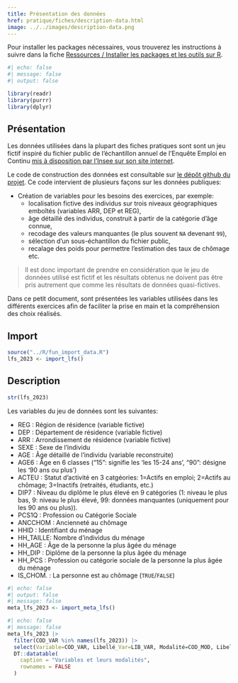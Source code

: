 ```yaml
---
title: Présentation des données
href: pratique/fiches/description-data.html
image: ../../images/description-data.png
---
```



Pour installer les packages nécessaires, vous trouverez les instructions à suivre 
dans la fiche [Ressources / Installer les packages et les outils sur R](../../ressources/fiches/outils-install.html). 


```r
#| echo: false
#| message: false
#| output: false

library(readr)
library(purrr)
library(dplyr)
```


## Présentation

Les données utilisées dans la plupart des fiches pratiques sont sont un jeu fictif inspiré du fichier public de l'échantillon annuel de l'Enquête Emploi en Continu 
[mis à disposition par l'Insee sur son site internet](https://www.insee.fr/fr/statistiques/6654604).

Le code de construction des données est consultable sur 
[le dépôt github du projet](https://github.com/InseeFrLab/formation_protection_donnees/blob/main/pratique/R/prepa_data.R). Ce code intervient de plusieurs façons sur les données publiques:

- Création de variables pour les besoins des exercices, par exemple:
  - localisation fictive des individus sur trois niveaux géographiques emboîtés (variables ARR, DEP et REG),
  - âge détaillé des individus, construit à partir de la catégorie d'âge connue,
  - recodage des valeurs manquantes (le plus souvent `NA` devenant `99`),
  - sélection d'un sous-échantillon du fichier public,
  - recalage des poids pour permettre l'estimation des taux de chômage etc.


> Il est donc important de prendre en considération que le jeu de données 
utilisé est fictif et les résultats obtenus ne doivent pas être pris autrement 
que comme les résultats de données quasi-fictives.


Dans ce petit document, sont présentées les variables utilisées dans les différents exercices afin 
de faciliter la prise en main et la compréhension des choix réalisés.

## Import


```r
source("../R/fun_import_data.R")
lfs_2023 <- import_lfs()
```


## Description

```r
str(lfs_2023)
```

Les variables du jeu de données sont les suivantes:

- REG      : Région de résidence (variable fictive)
- DEP      : Département de résidence (variable fictive)
- ARR      : Arrondissement de résidence (variable fictive)
- SEXE     : Sexe de l'individu
- AGE      : Âge détaillé de l'individu (variable reconstruite)
- AGE6     : Âge en 6 classes ("15": signifie les 'les 15-24 ans', "90": désigne les '90 ans ou plus')
- ACTEU    : Statut d'activité en 3 catgéories: 1=Actifs en emploi; 2=Actifs au chômage; 3=Inactifs (retraités, étudiants, etc.)
- DIP7     : Niveau du diplôme le plus élevé en 9 catégories (1: niveau le plus bas, 9: niveau le plus élevé, 99: données manquantes (uniquement pour les 90 ans ou plus)).
- PCS1Q    : Profession ou Catégorie Sociale 
- ANCCHOM  : Ancienneté au chômage
- HHID     : Identifiant du ménage
- HH_TAILLE: Nombre d'individus du ménage
- HH_AGE   : Âge de la personne la plus âgée du ménage
- HH_DIP   : Diplôme de la personne la plus âgée du ménage
- HH_PCS   : Profession ou catégorie sociale de la personne la plus âgée du ménage
- IS_CHOM. : La personne est au chômage (`TRUE`/`FALSE`)


```r
#| echo: false
#| output: false
#| message: false
meta_lfs_2023 <- import_meta_lfs()
```


```r
#| echo: false
#| message: false
meta_lfs_2023 |> 
  filter(COD_VAR %in% names(lfs_2023)) |>
  select(Variable=COD_VAR, Libellé_Var=LIB_VAR, Modalité=COD_MOD, Libellé_Mod=LIB_MOD) |> 
  DT::datatable(
    caption = "Variables et leurs modalités",
    rownames = FALSE
  )
```

